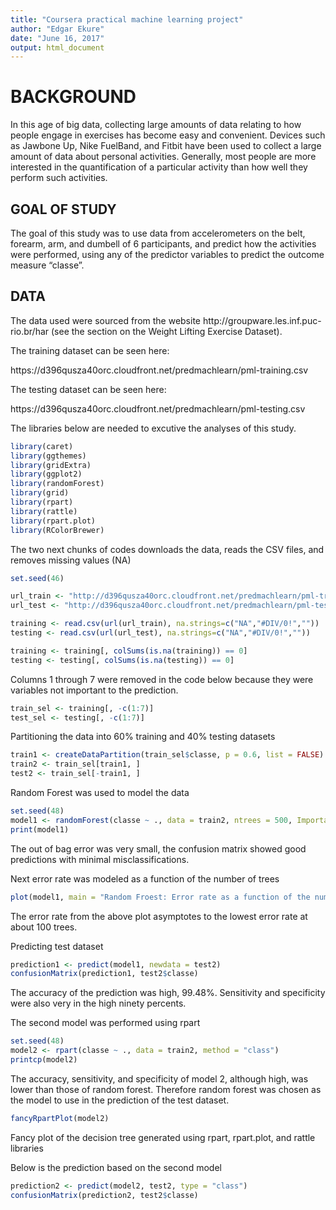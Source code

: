 ---
title: "Coursera practical machine learning project"
author: "Edgar Ekure"
date: "June 16, 2017"
output: html_document
---



# BACKGROUND


In this age of big data, collecting large amounts of data relating to how people engage in exercises has become easy and convenient. Devices such as Jawbone Up, Nike FuelBand, and Fitbit have been used to collect a large amount of data about personal activities. Generally, most people are more interested in the quantification of a particular activity than how well they perform such activities.




## GOAL OF STUDY


The goal of this study was to use data from accelerometers on the belt, forearm, arm, and dumbell of 6 participants, and predict how the activities were performed, using any of the predictor variables to predict the outcome measure "classe". 




## DATA



The data used were sourced from the website http://groupware.les.inf.puc-rio.br/har (see the section on the Weight Lifting Exercise Dataset).

The training dataset can be seen here:

https://d396qusza40orc.cloudfront.net/predmachlearn/pml-training.csv

The testing dataset can be seen here:

https://d396qusza40orc.cloudfront.net/predmachlearn/pml-testing.csv





The libraries below are needed to excutive the analyses of this study.


```{r}
library(caret)
library(ggthemes)
library(gridExtra)
library(ggplot2)
library(randomForest)
library(grid)
library(rpart)
library(rattle)
library(rpart.plot)
library(RColorBrewer)
```










The two next chunks of codes downloads the data, reads the CSV files, and removes missing values (NA)


```{r}
set.seed(46)

url_train <- "http://d396qusza40orc.cloudfront.net/predmachlearn/pml-training.csv"
url_test <- "http://d396qusza40orc.cloudfront.net/predmachlearn/pml-testing.csv"

training <- read.csv(url(url_train), na.strings=c("NA","#DIV/0!",""))
testing <- read.csv(url(url_test), na.strings=c("NA","#DIV/0!",""))
```


```{r}
training <- training[, colSums(is.na(training)) == 0]
testing <- testing[, colSums(is.na(testing)) == 0]
```










Columns 1 through 7 were removed in the code below because they were variables not important to the prediction.


```{r}
train_sel <- training[, -c(1:7)]
test_sel <- testing[, -c(1:7)]
```









Partitioning the data into 60% training and 40% testing datasets


```{r}
train1 <- createDataPartition(train_sel$classe, p = 0.6, list = FALSE)
train2 <- train_sel[train1, ]
test2 <- train_sel[-train1, ]
```












Random Forest was used to model the data

```{r}
set.seed(48)
model1 <- randomForest(classe ~ ., data = train2, ntrees = 500, Importance = TRUE)
print(model1)
```

The out of bag error was very small, the confusion matrix showed good predictions with minimal misclassifications.












Next error rate was modeled as a function of the number of trees

```{r}
plot(model1, main = "Random Froest: Error rate as a function of the number of trees")
```

The error rate from the above plot asymptotes to the lowest error rate at about 100 trees.











Predicting test dataset


```{r}
prediction1 <- predict(model1, newdata = test2)
confusionMatrix(prediction1, test2$classe)

```

The accuracy of the prediction was high, 99.48%. Sensitivity and specificity were also very in the high ninety percents.











The second model was performed using rpart

```{r}
set.seed(48)
model2 <- rpart(classe ~ ., data = train2, method = "class")
printcp(model2)
```

The accuracy, sensitivity, and specificity of model 2, although high, was lower than those of random forest. Therefore random forest was chosen as the model to use in the prediction of the test dataset.











```{r}
fancyRpartPlot(model2)
```

Fancy plot of the decision tree generated using rpart, rpart.plot, and rattle libraries














Below is the prediction based on the second model

```{r}
prediction2 <- predict(model2, test2, type = "class")
confusionMatrix(prediction2, test2$classe)

```





